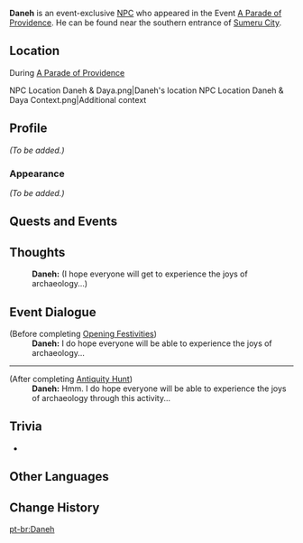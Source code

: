 {{Meta
<!-- Remove this template after adding the missing info -->
|missing_NPC_profile  = yes
}}
{{Character Infobox
|type             = Event NPC
|image            = NPC Daneh.png
|region           = Sumeru
|location         = Sumeru
|affiliation      = Vahumana
|voiceEN          = 
|voiceCN          = 
|voiceJP          = 
}}
'''Daneh''' is an event-exclusive [[NPC]] who appeared in the Event [[A Parade of Providence]]. He can be found near the southern entrance of [[Sumeru City]].

==Location==
;During [[A Parade of Providence]]
<gallery>
NPC Location Daneh & Daya.png|Daneh's location
NPC Location Daneh & Daya Context.png|Additional context
</gallery>

==Profile==
<!--detailed story/lore information goes here-->
''(To be added.)''

===Appearance===
''(To be added.)''

==Quests and Events==
{{Quests and Events}}
<!--
==Idle Quotes==
{{Dialogue Start}}

{{Dialogue End}}
-->
==Thoughts==
{{All Schemes to Know Explanation|name=Daneh}}
:'''Daneh:''' (I hope everyone will get to experience the joys of archaeology...)

==Event Dialogue==
{{Dialogue Start}}
;(Before completing [[Opening Festivities]])
:'''Daneh:''' I do hope everyone will be able to experience the joys of archaeology...
----
;(After completing [[Antiquity Hunt]])
:'''Daneh:''' Hmm. I do hope everyone will be able to experience the joys of archaeology through this activity...
{{Dialogue End}}

==Trivia==
* {{Furnishing Mentions}}

==Other Languages==
{{Other Languages
|default_hidden = 1
|en        = Daneh
|zhs       = 丹纳
|zhs_rm    = Dānnà
|zht       = 丹納
|zht_rm    = Dānnà
|ja        = ダナ
|ja_rm     = Dana
|ko        = 다네
|ko_rm     = 
|es        = Daneh
|fr        = Daneh
|ru        = Данех
|th        = Daneh
|vi        = Daneh
|de        = Daneh
|id        = Daneh
|pt        = Daneh
|tr        = Daneh
|it        = Daneh
}}

==Change History==
{{Change History|3.6}}

[[pt-br:Daneh]]